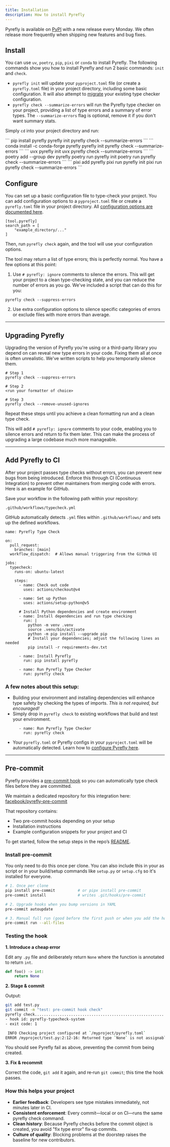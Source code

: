 ```yaml
---
title: Installation
description: How to install Pyrefly
---
```


Pyrefly is available on [PyPI](https://pypi.org/project/pyrefly/) with a new release every Monday. We often release more frequently when shipping new features and bug fixes.

## Install

You can use `uv`, `poetry`, `pip`, `pixi` or `conda` to install Pyrefly. The following commands show you how to install Pyrefly and run 2 basic commands: `init` and `check`.

* `pyrefly init` will update your `pyproject.toml` file (or create a `pyrefly.toml` file) in your project directory, including some basic configuration. It will also attempt to [migrate](../migrating-to-pyrefly) your existing type checker configuration.
* `pyrefly check --summarize-errors` will run the Pyrefly type checker on your project, providing a list of type errors and a summary of error types. The `--summarize-errors` flag is optional, remove it if you don't want summary stats.

Simply `cd` into your project directory and run:


<Tabs>
  <TabItem value="pip" label="Pip" default>
    ```
    pip install pyrefly
    pyrefly init
    pyrefly check --summarize-errors
    ```
  </TabItem>
  <TabItem value="conda" label="Conda">
    ```
    conda install -c conda-forge pyrefly
    pyrefly init
    pyrefly check --summarize-errors
    ```
  </TabItem>
  <TabItem value="uv" label="UV">
    ```
    uvx pyrefly init
    uvx pyrefly check --summarize-errors
    ```
  </TabItem>
  <TabItem value="poetry" label="Poetry">
    ```
    poetry add --group dev pyrefly
    poetry run pyrefly init
    poetry run pyrefly check --summarize-errors
    ```
  </TabItem>
  <TabItem value="pixi" label="Pixi">
    ```
    pixi add pyrefly
    pixi run pyrefly init
    pixi run pyrefly check --summarize-errors
    ```
  </TabItem>
</Tabs>

## Configure

You can set up a basic configuration file to type-check your project. You can add configuration options to a `pyproject.toml` file or create a `pyrefly.toml` file in your project directory. All [configuration options are documented here](../configuration).

```
[tool.pyrefly]
search_path = [
    "example_directory/..."
]
```

Then, run `pyrefly check` again, and the tool will use your configuration options.

The tool may return a list of type errors; this is perfectly normal. You have a few options at this point:

1. Use `# pyrefly: ignore` comments to silence the errors. This will get your project to a clean type-checking state, and you can reduce the number of errors as you go. We've included a script that can do this for you:

```
pyrefly check --suppress-errors
```

2. Use extra configuration options to silence specific categories of errors or exclude files with more errors than average.

----

## Upgrading Pyrefly

Upgrading the version of Pyrefly you're using or a third-party library you depend on can reveal new type errors in your code. Fixing them all at once is often unrealistic. We've written scripts to help you temporarily silence them.

```
# Step 1
pyrefly check --suppress-errors
```

```
# Step 2
<run your formatter of choice>
```

```
# Step 3
pyrefly check --remove-unused-ignores
```

Repeat these steps until you achieve a clean formatting run and a clean type check.

This will add `# pyrefly: ignore` comments to your code, enabling you to silence errors and return to fix them later. This can make the process of upgrading a large codebase much more manageable.

----

## Add Pyrefly to CI

After your project passes type checks without errors, you can prevent new bugs from being introduced. Enforce this through CI (Continuous Integration) to prevent other maintainers from merging code with errors. Here is an example for GitHub.

Save your workflow in the following path within your repository:

```
.github/workflows/typecheck.yml
```

GitHub automatically detects `.yml` files within `.github/workflows/` and sets up the defined workflows.

```
name: Pyrefly Type Check

on:
  pull_request:
    branches: [main]
  workflow_dispatch:  # Allows manual triggering from the GitHub UI

jobs:
  typecheck:
    runs-on: ubuntu-latest

    steps:
      - name: Check out code
        uses: actions/checkout@v4

      - name: Set up Python
        uses: actions/setup-python@v5

      # Install Python dependencies and create environment
      - name: Install dependencies and run type checking
        run: |
          python -m venv .venv
          source .venv/bin/activate
          python -m pip install --upgrade pip
          # Install your dependencies; adjust the following lines as needed
          pip install -r requirements-dev.txt

      - name: Install Pyrefly
        run: pip install pyrefly

      - name: Run Pyrefly Type Checker
        run: pyrefly check
```

### A few notes about this setup:

- Building your environment and installing dependencies will enhance type safety by checking the types of imports. *This is not required, but encouraged!*
- Simply drop in `pyrefly check` to existing workflows that build and test your environment.

```
      - name: Run Pyrefly Type Checker
        run: pyrefly check
```

- Your `pyrefly.toml` or Pyrefly configs in your `pyproject.toml` will be automatically detected. Learn how to [configure Pyrefly here](../configuration).

----

## Pre-commit

Pyrefly provides a [pre-commit hook](https://pre-commit.com/) so you can automatically type check files before they are committed.

We maintain a dedicated repository for this integration here: [facebook/pyrefly-pre-commit](https://github.com/facebook/pyrefly-pre-commit)

That repository contains:

- Two pre-commit hooks depending on your setup
- Installation instructions
- Example configuration snippets for your project and CI

To get started, follow the setup steps in the repo’s [README](https://github.com/facebook/pyrefly-pre-commit#readme).

### Install pre-commit

You only need to do this once per clone. You can also include this in your as script or in your build/setup commands like `setup.py` or `setup.cfg` so it's installed for everyone.

```bash
# 1. Once per clone
pip install pre-commit          # or pipx install pre‑commit
pre-commit install              # writes .git/hooks/pre-commit

# 2. Upgrade hooks when you bump versions in YAML
pre-commit autoupdate

# 3. Manual full run (good before the first push or when you add the hook)
pre-commit run --all-files
```

### Testing the hook

**1. Introduce a cheap error**

Edit any `.py` file and deliberately return `None` where the function is annotated to return `int`.

```python
def foo() -> int:
    return None
```

**2. Stage & commit**

Output:

```bash
git add test.py
git commit -m "test: pre‑commit hook check"
pyrefly check............................................................Failed
- hook id: pyrefly-typecheck-system
- exit code: 1

 INFO Checking project configured at `/myproject/pyrefly.toml`
ERROR /myproject/test.py:2:12-16: Returned type `None` is not assignable to declared return type `int` [bad-return]
```

You should see Pyrefly fail as above, preventing the commit from being created.

**3. Fix & recommit**

Correct the code, `git add` it again, and re‑run `git commit`; this time the hook passes.

### How this helps your project

- **Earlier feedback**: Developers see type mistakes immediately, not minutes later in CI.
- **Consistent enforcement**: Every commit—local or on CI—runs the same pyrefly check command.
- **Clean history**: Because Pyrefly checks before the commit object is created, you avoid "fix type error" fix‑up commits.
- **Culture of quality**: Blocking problems at the doorstep raises the baseline for new contributors.
